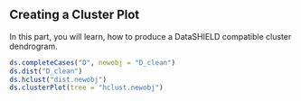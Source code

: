 



## Creating a Cluster Plot 

In this part, you will learn, how to produce a DataSHIELD compatible cluster dendrogram.



```r
ds.completeCases("D", newobj = "D_clean")
ds.dist("D_clean")
ds.hclust("dist.newobj")
ds.clusterPlot(tree = "hclust.newobj")
```


